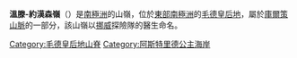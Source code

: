 {{coord|71|49|S|8|58|E|display=title}}

'''溫滕-約漢森嶺'''（{{lang-en|Vinten-Johansen Ridge}}）是[[南極洲|南極洲]]的山嶺，位於[[東部南極洲|東部南極洲]]的[[毛德皇后地|毛德皇后地]]，屬於[[庫爾策山脈|庫爾策山脈]]的一部分，該山嶺以[[挪威|挪威]]探險隊的醫生命名。

{{DEFAULTSORT:Vinten-Johansen Ridge}}
[[Category:毛德皇后地山脊|Category:毛德皇后地山脊]]
[[Category:阿斯特里德公主海岸|Category:阿斯特里德公主海岸]]


{{PrincessAstridCoast-geo-stub}}